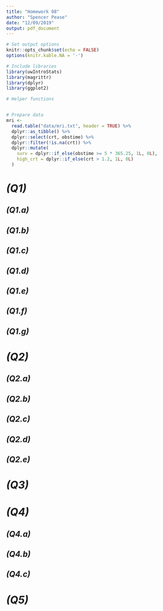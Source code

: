 ```yaml
---
title: "Homework 08"
author: "Spencer Pease"
date: "12/09/2019"
output: pdf_document
---
```


```r

# Set output options
knitr::opts_chunk$set(echo = FALSE)
options(knitr.kable.NA = '-')

# Include libraries
library(uwIntroStats)
library(magrittr)
library(dplyr)
library(ggplot2)

# Helper functions


# Prepare data
mri <-
  read.table("data/mri.txt", header = TRUE) %>%
  dplyr::as_tibble() %>%
  dplyr::select(crt, obstime) %>%
  dplyr::filter(!is.na(crt)) %>%
  dplyr::mutate(
    surv = dplyr::if_else(obstime >= 5 * 365.25, 1L, 0L),
    high_crt = dplyr::if_else(crt > 1.2, 1L, 0L)
  )

```


# _(Q1)_

## _(Q1.a)_
## _(Q1.b)_
## _(Q1.c)_
## _(Q1.d)_
## _(Q1.e)_
## _(Q1.f)_
## _(Q1.g)_


# _(Q2)_

## _(Q2.a)_
## _(Q2.b)_
## _(Q2.c)_
## _(Q2.d)_
## _(Q2.e)_


# _(Q3)_


# _(Q4)_

## _(Q4.a)_
## _(Q4.b)_
## _(Q4.c)_


# _(Q5)_
